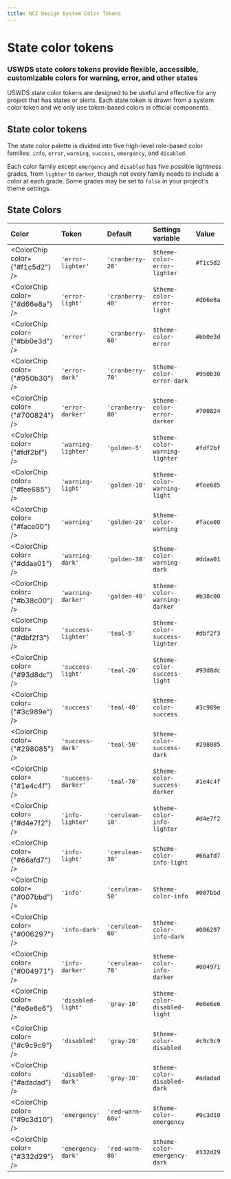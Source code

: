```yaml
---
title: NCI Design System Color Tokens
---
```



# State color tokens

### USWDS state colors tokens provide flexible, accessible, customizable colors for warning, error, and other states

USWDS state color tokens are designed to be useful and effective for any project that has states or alerts. Each state token is drawn from a system color token and we only use token-based colors in official components.

## State color tokens

The state color palette is divided into five high-level role-based color families: `info`, `error`, `warning`, `success`, `emergency`, 
and `disabled`.

Each color family except `emergency` and `disabled` has five possible lightness grades, from `lighter` to `darker`, though 
not every family needs to include a color at each grade. Some grades may be set to `false` in your project's theme settings.

## State Colors 

 
| Color | Token | Default | Settings variable | Value |
| :--   | :-- | :-- | :-- | :-- |
|  <ColorChip color={"#f1c5d2"} />  | `'error-lighter'` 	| `'cranberry-20'` 	| `$theme-color-error-lighter` 		| `#f1c5d2` |
|  <ColorChip color={"#d66e8a"} />  | `'error-light'` 		| `'cranberry-40'` 	| `$theme-color-error-light` 			| `#d66e8a` |
|  <ColorChip color={"#bb0e3d"} />  | `'error'` 					| `'cranberry-60'` 	| `$theme-color-error` 						| `#bb0e3d` |
|  <ColorChip color={"#950b30"} />  | `'error-dark'` 			| `'cranberry-70'` 	| `$theme-color-error-dark` 			| `#950b30` |
|  <ColorChip color={"#700824"} />  | `'error-darker'` 		| `'cranberry-80'` 	| `$theme-color-error-darker` 		| `#700824` |
|  <ColorChip color={"#fdf2bf"} />  | `'warning-lighter'` | `'golden-5'` 		| `$theme-color-warning-lighter` 		| `#fdf2bf` |
|  <ColorChip color={"#fee685"} />  | `'warning-light'` 	| `'golden-10'` 	| `$theme-color-warning-light` 			| `#fee685` |
|  <ColorChip color={"#face00"} />  | `'warning'` 				| `'golden-20'` 	| `$theme-color-warning` 						| `#face00` |
|  <ColorChip color={"#ddaa01"} />  | `'warning-dark'` 		| `'golden-30'` 	| `$theme-color-warning-dark` 			| `#ddaa01` |
|  <ColorChip color={"#b38c00"} />  | `'warning-darker'` 	| `'golden-40'` 	| `$theme-color-warning-darker` 		| `#b38c00` |
|  <ColorChip color={"#dbf2f3"} />  | `'success-lighter'` | `'teal-5'` 		| `$theme-color-success-lighter` 		| `#dbf2f3` |
|  <ColorChip color={"#93d8dc"} />  | `'success-light'` 	| `'teal-20'` 	| `$theme-color-success-light` 			| `#93d8dc` |
|  <ColorChip color={"#3c989e"} />  | `'success'` 				| `'teal-40'` 	| `$theme-color-success` 						| `#3c989e` |
|  <ColorChip color={"#298085"} />  | `'success-dark'` 		| `'teal-50'` 	| `$theme-color-success-dark` 			| `#298085` |
|  <ColorChip color={"#1e4c4f"} />  | `'success-darker'` 	| `'teal-70'` 	| `$theme-color-success-darker` 		| `#1e4c4f` |
|  <ColorChip color={"#d4e7f2"} />  | `'info-lighter'` 		| `'cerulean-10'` | `$theme-color-info-lighter` 		| `#d4e7f2` |
|  <ColorChip color={"#66afd7"} />  | `'info-light'` 			| `'cerulean-30'` | `$theme-color-info-light` 			| `#66afd7` |
|  <ColorChip color={"#007bbd"} />  | `'info'` 						| `'cerulean-50'` | `$theme-color-info` 						| `#007bbd` |
|  <ColorChip color={"#006297"} />  | `'info-dark'` 			| `'cerulean-60'` | `$theme-color-info-dark` 				| `#006297` |
|  <ColorChip color={"#004971"} />  | `'info-darker'` 		| `'cerulean-70'` | `$theme-color-info-darker` 			| `#004971` |
|  <ColorChip color={"#e6e6e6"} />  | `'disabled-light'` 	| `'gray-10'` 	| `$theme-color-disabled-light` 			| `#e6e6e6` |
|  <ColorChip color={"#c9c9c9"} />  | `'disabled'` 				| `'gray-20'` 	| `$theme-color-disabled` 						| `#c9c9c9` |
|  <ColorChip color={"#adadad"} />  | `'disabled-dark'` 	| `'gray-30'` 	| `$theme-color-disabled-dark` 		 		| `#adadad` |
|  <ColorChip color={"#9c3d10"} />  | `'emergency'` 			| `'red-warm-60v'` 	| `$theme-color-emergency` 				| `#9c3d10` |
|  <ColorChip color={"#332d29"} />  | `'emergency-dark'`	| `'red-warm-80'` 	| `$theme-color-emergency-dark` 	| `#332d29` |
<br/>
<br/>